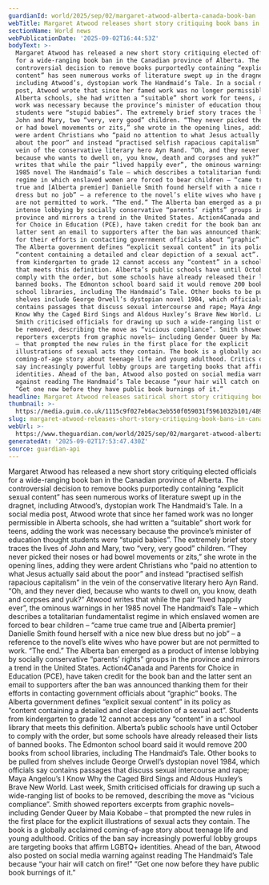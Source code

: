 ```yaml
---
guardianId: world/2025/sep/02/margaret-atwood-alberta-canada-book-ban
webTitle: Margaret Atwood releases short story critiquing book bans in Canada
sectionName: World news
webPublicationDate: '2025-09-02T16:44:53Z'
bodyText: >-
  Margaret Atwood has released a new short story critiquing elected officials
  for a wide-ranging book ban in the Canadian province of Alberta. The
  controversial decision to remove books purportedly containing “explicit sexual
  content” has seen numerous works of literature swept up in the dragnet,
  including Atwood’s, dystopian work The Handmaid‘s Tale. In a social media
  post, Atwood wrote that since her famed work was no longer permissible in
  Alberta schools, she had written a “suitable” short work for teens, adding the
  work was necessary because the province’s minister of education thought
  students were “stupid babies”. The extremely brief story traces the lives of
  John and Mary, two “very, very good” children. “They never picked their noses
  or had bowel movements or zits,” she wrote in the opening lines, adding they
  were ardent Christians who “paid no attention to what Jesus actually said
  about the poor” and instead “practised selfish rapacious capitalism” in the
  vein of the conservative literary hero Ayn Rand. “Oh, and they never died,
  because who wants to dwell on, you know, death and corpses and yuk?” Atwood
  writes that while the pair “lived happily ever”, the ominous warnings in her
  1985 novel The Handmaid’s Tale – which describes a totalitarian fundamentalist
  regime in which enslaved women are forced to bear children – “came true came
  true and [Alberta premier] Danielle Smith found herself with a nice new blue
  dress but no job” – a reference to the novel’s elite wives who have power but
  are not permitted to work. “The end.” The Alberta ban emerged as a product of
  intense lobbying by socially conservative “parents’ rights” groups in the
  province and mirrors a trend in the United States. Action4Canada and Parents
  for Choice in Education (PCE), have taken credit for the book ban and the
  latter sent an email to supporters after the ban was announced thanking them
  for their efforts in contacting government officials about “graphic” books.
  The Alberta government defines “explicit sexual content” in its policy as
  “content containing a detailed and clear depiction of a sexual act”. Students
  from kindergarten to grade 12 cannot access any “content” in a school library
  that meets this definition. Alberta’s public schools have until October to
  comply with the order, but some schools have already released their lists of
  banned books. The Edmonton school board said it would remove 200 books from
  school libraries, including The Handmaid’s Tale. Other books to be pulled from
  shelves include George Orwell’s dystopian novel 1984, which officials say
  contains passages that discuss sexual intercourse and rape; Maya Angelou’s I
  Know Why the Caged Bird Sings and Aldous Huxley’s Brave New World. Last week,
  Smith criticised officials for drawing up such a wide-ranging list of books to
  be removed, describing the move as “vicious compliance”. Smith showed
  reporters excerpts from graphic novels– including Gender Queer by Maia Kobabe
  – that prompted the new rules in the first place for the explicit
  illustrations of sexual acts they contain. The book is a globally acclaimed
  coming-of-age story about teenage life and young adulthood. Critics of the ban
  say increasingly powerful lobby groups are targeting books that affirm LGBTQ+
  identities. Ahead of the ban, Atwood also posted on social media warning
  against reading The Handmaid’s Tale because “your hair will catch on fire!”
  “Get one now before they have public book burnings of it.”
headline: Margaret Atwood releases satirical short story critiquing book bans in Canada
thumbnail: >-
  https://media.guim.co.uk/1115c9f027eb6ac3eb550f059031f5961032b101/489_0_5001_4000/500.jpg
slug: margaret-atwood-releases-short-story-critiquing-book-bans-in-canada
webUrl: >-
  https://www.theguardian.com/world/2025/sep/02/margaret-atwood-alberta-canada-book-ban
generatedAt: '2025-09-02T17:53:47.430Z'
source: guardian-api
---
```

Margaret Atwood has released a new short story critiquing elected officials for a wide-ranging book ban in the Canadian province of Alberta. The controversial decision to remove books purportedly containing “explicit sexual content” has seen numerous works of literature swept up in the dragnet, including Atwood’s, dystopian work The Handmaid‘s Tale. In a social media post, Atwood wrote that since her famed work was no longer permissible in Alberta schools, she had written a “suitable” short work for teens, adding the work was necessary because the province’s minister of education thought students were “stupid babies”. The extremely brief story traces the lives of John and Mary, two “very, very good” children. “They never picked their noses or had bowel movements or zits,” she wrote in the opening lines, adding they were ardent Christians who “paid no attention to what Jesus actually said about the poor” and instead “practised selfish rapacious capitalism” in the vein of the conservative literary hero Ayn Rand. “Oh, and they never died, because who wants to dwell on, you know, death and corpses and yuk?” Atwood writes that while the pair “lived happily ever”, the ominous warnings in her 1985 novel The Handmaid’s Tale – which describes a totalitarian fundamentalist regime in which enslaved women are forced to bear children – “came true came true and [Alberta premier] Danielle Smith found herself with a nice new blue dress but no job” – a reference to the novel’s elite wives who have power but are not permitted to work. “The end.” The Alberta ban emerged as a product of intense lobbying by socially conservative “parents’ rights” groups in the province and mirrors a trend in the United States. Action4Canada and Parents for Choice in Education (PCE), have taken credit for the book ban and the latter sent an email to supporters after the ban was announced thanking them for their efforts in contacting government officials about “graphic” books. The Alberta government defines “explicit sexual content” in its policy as “content containing a detailed and clear depiction of a sexual act”. Students from kindergarten to grade 12 cannot access any “content” in a school library that meets this definition. Alberta’s public schools have until October to comply with the order, but some schools have already released their lists of banned books. The Edmonton school board said it would remove 200 books from school libraries, including The Handmaid’s Tale. Other books to be pulled from shelves include George Orwell’s dystopian novel 1984, which officials say contains passages that discuss sexual intercourse and rape; Maya Angelou’s I Know Why the Caged Bird Sings and Aldous Huxley’s Brave New World. Last week, Smith criticised officials for drawing up such a wide-ranging list of books to be removed, describing the move as “vicious compliance”. Smith showed reporters excerpts from graphic novels– including Gender Queer by Maia Kobabe – that prompted the new rules in the first place for the explicit illustrations of sexual acts they contain. The book is a globally acclaimed coming-of-age story about teenage life and young adulthood. Critics of the ban say increasingly powerful lobby groups are targeting books that affirm LGBTQ+ identities. Ahead of the ban, Atwood also posted on social media warning against reading The Handmaid’s Tale because “your hair will catch on fire!” “Get one now before they have public book burnings of it.”
